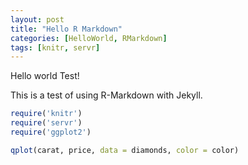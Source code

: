 ```yaml
---
layout: post
title: "Hello R Markdown"
categories: [HelloWorld, RMarkdown]
tags: [knitr, servr]
---
```


Hello world Test!

This is a test of using R-Markdown with Jekyll.

```r
require('knitr')
require('servr')
require('ggplot2')
```

```r
qplot(carat, price, data = diamonds, color = color)
```

